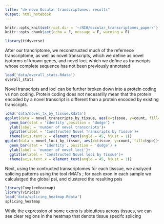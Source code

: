 ```yaml
---
title: "de novo Occular transcriptomes: results"
output: html_notebook 
---
```


```r
knitr::opts_knit$set(root.dir = '~/NIH/occular_transcriptomes_paper/')
knitr::opts_chunk$set(echo = F, message = F, warning = F)
```



```r
library(tidyverse)
```


After our trancriptome, we reconstructed much of the refernece transcriptome, as well as novel transcripts, which we define as novel isoforms of known genes, and novel loci, which we define as transcripts whose complete sequence has not been previously annotated

```r
load('data/overall_stats.Rdata')
overall_stats
```

Novel transcripts and loci can be further broken down into a protein coding vs non coding. Protein coding does not necesarilly mean that the protein encoded by a novel transcript is different than a protein encoded by existing transcripts.

```r
load('data/novel_tx_by_tissue.Rdata')
ggplot(data = novel_transcripts_by_tissue, aes(x=tissue, y=count, fill=type))+
  geom_bar(stat = 'identity',position = 'dodge') + 
  ylab(label = 'number of novel transcripts')+
  ggtitle(label = 'Constructed Novel Transcripts by Tissue')+
  theme(axis.text.x = element_text(angle = 45, hjust = 1))
ggplot(data = novel_loci_by_tissue, aes(x=tissue, y=count, fill=type))+
  geom_bar(stat = 'identity', position = 'dodge') + 
  ylab(label = 'number of novel loci')+
  ggtitle(label = 'Constructed Novel loci by Tissue')+
  theme(axis.text.x = element_text(angle = 45, hjust = 1))

```

Next, using the contructed transcriptomes for each tisssue, we analyzed splicing patterns using the tool rMATs ; for each exon in each sample we calculatged the global psi, and clustered the resulting psis 


```r
library(ComplexHeatmap)
library(viridis)
load('data/splicing_heatmap.Rdata')
splicing_heatmap
```

While the expression of some exons is ubiquitous across tissues, we can see clear regions in the heatmap that denote tissue specifc splicing


